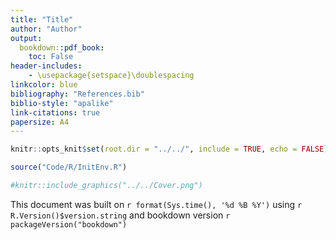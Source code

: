 ```yaml
---
title: "Title"
author: "Author"
output:
  bookdown::pdf_book:
    toc: False
header-includes:
    - \usepackage{setspace}\doublespacing
linkcolor: blue
bibliography: "References.bib"
biblio-style: "apalike"
link-citations: true
papersize: A4
---
```

```r
knitr::opts_knit$set(root.dir = "../../", include = TRUE, echo = FALSE)
```
```r
source("Code/R/InitEnv.R")
```
\pagenumbering{gobble}
\vspace{25mm}
```r
#knitr::include_graphics("../../Cover.png")
```
\newpage
This document was built on `r format(Sys.time(), '%d %B %Y')` using `r R.Version()$version.string` and bookdown version `r packageVersion("bookdown")`
\newpage
\tableofcontents
\newpage
\pagenumbering{arabic}  
